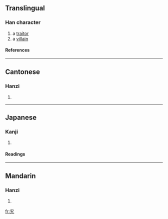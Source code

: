 ==Translingual==
===Han character===
{{Han char|rn=40|rad=宀|as=02|sn=5|four=3041<sub>7</sub>|canj=十大弓 (JKN)}}
# a [[traitor]]
# a [[villain]]
====References====
{{Han ref|kx=0281.150|dkj=07058|dj=0551.150|hdz=20910.040|uh=5B84|ud=23428|bh=C973|bd=51571}}
----
==Cantonese==
===Hanzi===
{{yue-hanzi|jyut=|y=gwai2}}
# {{defn|Cantonese}}
----
==Japanese==
===Kanji===
{{ja-kanji|grade=|rs=宀02}}
# {{defn|Japanese}} 
====Readings====
{{ja-readings|on=[[き]] (ki)|kun=[[みだれ]] (midare), [[みこしま]] (mikoshima)}}
----
==Mandarin==
===Hanzi===
{{cmn-hanzi|pin=[[guǐ]] (gui3), [[shòu]] (shou4)|wg=kuei<sup>3</sup>, shou<sup>4</sup>}}
# {{defn|Mandarin}}

[[fr:宄]]